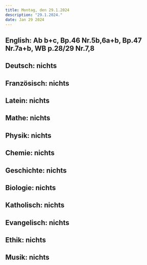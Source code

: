 ```yaml
---
title: Montag, den 29.1.2024
description: "29.1.2024."
date: Jan 29 2024
---
```


## English: Ab b+c, Bp.46 Nr.5b,6a+b, Bp.47 Nr.7a+b, WB p.28/29 Nr.7,8
## Deutsch: nichts
## Französisch: nichts
## Latein: nichts
## Mathe: nichts
## Physik: nichts
## Chemie: nichts
## Geschichte: nichts
## Biologie: nichts
## Katholisch: nichts
## Evangelisch: nichts
## Ethik: nichts
## Musik: nichts